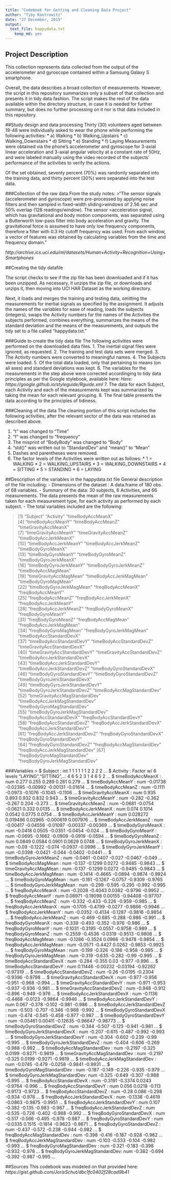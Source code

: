 ```yaml
---
title: "Codebook for Getting and Cleaning Data Project"
author: "Tiby Kantrowitz"
date: "27 December, 2015"
output:
  text_file: happydata.txt
    keep_md: yes
---
```


## Project Description
This collection represents data collected from the output of the accelerometer and gyroscope contained within a Samsung Galaxy S smartphone. 

Overall, the data describes a broad collection of measurements. However, the script in this repository summarizes only a subset of that collection and presents it in tidy data fashion. The script makes the rest of the data available within the directory structure, in case it is needed for further summary, but does no further processing on it nor is that data included in this repository.

##Study design and data processing
Thirty (30) volunteers aged between 19-48 were individually asked to wear the phone while performing the following activities:
  * a) Walking
  * b) Walking_Upstairs
  * c) Walking_Downstairs
  * d) Sitting
  * e) Standing
  * f) Laying
Measurements were obtained via the phone's accelerometer and gyroscope for 3-axial linear acceleration and 3-axial angular velocity at a constant rate of 50Hz, and were labeled manually using the video recorded of the subjects' performance of the activities to verify the actions.

Of the set obtained, seventy percent (70%) was randomly separated into the training data, and thirty percent (30%) were separated into the test data.

###Collection of the raw data
From the study notes: 
>"The sensor signals (accelerometer and gyroscope) were pre-processed by applying noise filters and then sampled in fixed-width sliding>windows of 2.56 sec and 50% overlap (128 readings/window). The sensor >acceleration signal, which has gravitational and body motion components, was separated using a Butterworth low-pass filter into body acceleration and gravity. The gravitational force is assumed to have only low frequency components, therefore a filter with 0.3 Hz cutoff frequency was used. From each window, a vector of features was obtained by calculating variables from the time and frequency domain."

_http://archive.ics.uci.edu/ml/datasets/Human+Activity+Recognition+Using+Smartphones_

##Creating the tidy datafile

The script checks to see if the zip file has been downloaded and if it has been unzipped. As necessary, it unzips the zip file, or downloads and unzips it, then moving into UCI HAR Dataset as the working directory.

Next, it loads and merges the training and testing data, omitting the measurements for inertial signals as specified by the assignment. It adjusts the names of the variables for ease of reading, loads the subjects (integers), swaps the Activity numbers for the names of the Activities the subjects performed, combines everything, summarizes the means of the standard deviation and the means of the measurements, and outputs the tidy set to a file called "happydata.txt."

###Guide to create the tidy data file
The following activities were performed on the downloaded data files.
  1. The inertial signal files were ignored, as requested.
  2. The training and test data sets were merged.
  3. The Activity numbers were converted to meaningful names.
  4. The Subjects were loaded.
  5. Of the total data loaded, only that pertaining to means (on all axes) and standard deviations was kept.
  6. The variables for the measurements in the step above were corrected accordinging to tidy data principles as per the Google stylebook, available here: _Here: https://google.github.io/styleguide/Rguide.xml_
  7. The data for each Subject, each Activity and each of the measurements kept was summarized by taking the mean for each relevant grouping.
  8. The final table presents the data according to the principles of tidiness.

###Cleaning of the data
The cleaning portion of this script includes the following activities, after the relevant sector of the data was retained as described above.
  
  1. "t" was changed to "Time"
  2. "f" was changed to "frequency"
  3. The misprint of "BodyBody" was changed to "Body"
  4. "std()" was written out to "StandardDev" and "mean()" to "Mean"
  5. Dashes and parentheses were removed.
  6. The factor levels of the Activities were written out as follows:
    * 1 = WALKING
    * 2 = WALKING_UPSTAIRS
    * 3 = WALKING_DOWNSTAIRS
    * 4 = SITTING
    * 5 = STANDING
    * 6 = LAYING

##Description of the variables in the happydata.txt file
General description of the file including:
 - Dimensions of the dataset : A data.frame of 180 obs. of 68 variables.
 - Summary of the data: 30 subjects, 6 Activities, and 66 measurements. The data presents the mean of the raw measurements taken for each measurement type, for each activity as performed by each subject.
 - The total variables included are the following:

> [1] "Subject"                        "Activity"                       "timeBodyAccMeanX"           
 [4] "timeBodyAccMeanY"               "timeBodyAccMeanZ"               "timeGravityAccMeanX"           
 [7] "timeGravityAccMeanY"            "timeGravityAccMeanZ"            "timeBodyAccJerkMeanX"          
[10] "timeBodyAccJerkMeanY"           "timeBodyAccJerkMeanZ"           "timeBodyGyroMeanX"             
[13] "timeBodyGyroMeanY"              "timeBodyGyroMeanZ"              "timeBodyGyroJerkMeanX"         
[16] "timeBodyGyroJerkMeanY"          "timeBodyGyroJerkMeanZ"          "timeBodyAccMagMean"            
[19] "timeGravityAccMagMean"          "timeBodyAccJerkMagMean"         "timeBodyGyroMagMean"           
[22] "timeBodyGyroJerkMagMean"        "freqBodyAccMeanX"               "freqBodyAccMeanY"              
[25] "freqBodyAccMeanZ"               "freqBodyAccJerkMeanX"           "freqBodyAccJerkMeanY"          
[28] "freqBodyAccJerkMeanZ"           "freqBodyGyroMeanX"              "freqBodyGyroMeanY"             
[31] "freqBodyGyroMeanZ"              "freqBodyAccMagMean"             "freqBodyAccJerkMagMean"        
[34] "freqBodyGyroMagMean"            "freqBodyGyroJerkMagMean"        "timeBodyAccStandardDevX"       
[37] "timeBodyAccStandardDevY"        "timeBodyAccStandardDevZ"        "timeGravityAccStandardDevX"    
[40] "timeGravityAccStandardDevY"     "timeGravityAccStandardDevZ"     "timeBodyAccJerkStandardDevX"   
[43] "timeBodyAccJerkStandardDevY"    "timeBodyAccJerkStandardDevZ"    "timeBodyGyroStandardDevX"      
[46] "timeBodyGyroStandardDevY"       "timeBodyGyroStandardDevZ"       "timeBodyGyroJerkStandardDevX"  
[49] "timeBodyGyroJerkStandardDevY"   "timeBodyGyroJerkStandardDevZ"   "timeBodyAccMagStandardDev"     
[52] "timeGravityAccMagStandardDev"   "timeBodyAccJerkMagStandardDev"  "timeBodyGyroMagStandardDev"    
[55] "timeBodyGyroJerkMagStandardDev" "freqBodyAccStandardDevX"        "freqBodyAccStandardDevY"       
[58] "freqBodyAccStandardDevZ"        "freqBodyAccJerkStandardDevX"    "freqBodyAccJerkStandardDevY"   
[61] "freqBodyAccJerkStandardDevZ"    "freqBodyGyroStandardDevX"       "freqBodyGyroStandardDevY"      
[64] "freqBodyGyroStandardDevZ"       "freqBodyAccMagStandardDev"      "freqBodyAccJerkMagStandardDev" 
[67] "freqBodyGyroMagStandardDev"     "freqBodyGyroJerkMagStandardDev"

###Variables
> $ Subject                       : int  1 1 1 1 1 1 2 2 2 2 ...
 $ Activity                      : Factor w/ 6 levels "LAYING","SITTING",..: 4 6 5 2 3 1 4 6 5 2 ...
 $ timeBodyAccMeanX              : num  0.277 0.255 0.289 0.261 0.279 ...
 $ timeBodyAccMeanY              : num  -0.01738 -0.02395 -0.00992 -0.00131 -0.01614 ...
 $ timeBodyAccMeanZ              : num  -0.1111 -0.0973 -0.1076 -0.1045 -0.1106 ...
 $ timeGravityAccMeanX           : num  0.935 0.893 0.932 0.832 0.943 ...
 $ timeGravityAccMeanY           : num  -0.282 -0.362 -0.267 0.204 -0.273 ...
 $ timeGravityAccMeanZ           : num  -0.0681 -0.0754 -0.0621 0.332 0.0135 ...
 $ timeBodyAccJerkMeanX          : num  0.074 0.1014 0.0542 0.0775 0.0754 ...
 $ timeBodyAccJerkMeanY          : num  0.028272 0.019486 0.02965 -0.000619 0.007976 ...
 $ timeBodyAccJerkMeanZ          : num  -0.00417 -0.04556 -0.01097 -0.00337 -0.00369 ...
 $ timeBodyGyroMeanX             : num  -0.0418 0.0505 -0.0351 -0.0454 -0.024 ...
 $ timeBodyGyroMeanY             : num  -0.0695 -0.1662 -0.0909 -0.0919 -0.0594 ...
 $ timeBodyGyroMeanZ             : num  0.0849 0.0584 0.0901 0.0629 0.0748 ...
 $ timeBodyGyroJerkMeanX         : num  -0.09 -0.1222 -0.074 -0.0937 -0.0996 ...
 $ timeBodyGyroJerkMeanY         : num  -0.0398 -0.0421 -0.044 -0.0402 -0.0441 ...
 $ timeBodyGyroJerkMeanZ         : num  -0.0461 -0.0407 -0.027 -0.0467 -0.049 ...
 $ timeBodyAccMagMean            : num  -0.137 -0.1299 0.0272 -0.9485 -0.9843 ...
 $ timeGravityAccMagMean         : num  -0.137 -0.1299 0.0272 -0.9485 -0.9843 ...
 $ timeBodyAccJerkMagMean        : num  -0.1414 -0.4665 -0.0894 -0.9874 -0.9924 ...
 $ timeBodyGyroMagMean           : num  -0.161 -0.1267 -0.0757 -0.9309 -0.9765 ...
 $ timeBodyGyroJerkMagMean       : num  -0.299 -0.595 -0.295 -0.992 -0.995 ...
 $ freqBodyAccMeanX              : num  -0.2028 -0.4043 0.0382 -0.9796 -0.9952 ...
 $ freqBodyAccMeanY              : num  0.08971 -0.19098 0.00155 -0.94408 -0.97707 ...
 $ freqBodyAccMeanZ              : num  -0.332 -0.433 -0.226 -0.959 -0.985 ...
 $ freqBodyAccJerkMeanX          : num  -0.1705 -0.4799 -0.0277 -0.9866 -0.9946 ...
 $ freqBodyAccJerkMeanY          : num  -0.0352 -0.4134 -0.1287 -0.9816 -0.9854 ...
 $ freqBodyAccJerkMeanZ          : num  -0.469 -0.685 -0.288 -0.986 -0.991 ...
 $ freqBodyGyroMeanX             : num  -0.339 -0.493 -0.352 -0.976 -0.986 ...
 $ freqBodyGyroMeanY             : num  -0.1031 -0.3195 -0.0557 -0.9758 -0.989 ...
 $ freqBodyGyroMeanZ             : num  -0.2559 -0.4536 -0.0319 -0.9513 -0.9808 ...
 $ freqBodyAccMagMean            : num  -0.1286 -0.3524 0.0966 -0.9478 -0.9854 ...
 $ freqBodyAccJerkMagMean        : num  -0.0571 -0.4427 0.0262 -0.9853 -0.9925 ...
 $ freqBodyGyroMagMean           : num  -0.199 -0.326 -0.186 -0.958 -0.985 ...
 $ freqBodyGyroJerkMagMean       : num  -0.319 -0.635 -0.282 -0.99 -0.995 ...
 $ timeBodyAccStandardDevX       : num  -0.284 -0.355 0.03 -0.977 -0.996 ...
 $ timeBodyAccStandardDevY       : num  0.11446 -0.00232 -0.03194 -0.92262 -0.97319 ...
 $ timeBodyAccStandardDevZ       : num  -0.26 -0.0195 -0.2304 -0.9396 -0.9798 ...
 $ timeGravityAccStandardDevX    : num  -0.977 -0.956 -0.951 -0.968 -0.994 ...
 $ timeGravityAccStandardDevY    : num  -0.971 -0.953 -0.937 -0.936 -0.981 ...
 $ timeGravityAccStandardDevZ    : num  -0.948 -0.912 -0.896 -0.949 -0.976 ...
 $ timeBodyAccJerkStandardDevX   : num  -0.1136 -0.4468 -0.0123 -0.9864 -0.9946 ...
 $ timeBodyAccJerkStandardDevY   : num  0.067 -0.378 -0.102 -0.981 -0.986 ...
 $ timeBodyAccJerkStandardDevZ   : num  -0.503 -0.707 -0.346 -0.988 -0.992 ...
 $ timeBodyGyroStandardDevX      : num  -0.474 -0.545 -0.458 -0.977 -0.987 ...
 $ timeBodyGyroStandardDevY      : num  -0.05461 0.00411 -0.12635 -0.96647 -0.98773 ...
 $ timeBodyGyroStandardDevZ      : num  -0.344 -0.507 -0.125 -0.941 -0.981 ...
 $ timeBodyGyroJerkStandardDevX  : num  -0.207 -0.615 -0.487 -0.992 -0.993 ...
 $ timeBodyGyroJerkStandardDevY  : num  -0.304 -0.602 -0.239 -0.99 -0.995 ...
 $ timeBodyGyroJerkStandardDevZ  : num  -0.404 -0.606 -0.269 -0.988 -0.992 ...
 $ timeBodyAccMagStandardDev     : num  -0.2197 -0.325 0.0199 -0.9271 -0.9819 ...
 $ timeGravityAccMagStandardDev  : num  -0.2197 -0.325 0.0199 -0.9271 -0.9819 ...
 $ timeBodyAccJerkMagStandardDev : num  -0.0745 -0.479 -0.0258 -0.9841 -0.9931 ...
 $ timeBodyGyroMagStandardDev    : num  -0.187 -0.149 -0.226 -0.935 -0.979 ...
 $ timeBodyGyroJerkMagStandardDev: num  -0.325 -0.649 -0.307 -0.988 -0.995 ...
 $ freqBodyAccStandardDevX       : num  -0.3191 -0.3374 0.0243 -0.9764 -0.996 ...
 $ freqBodyAccStandardDevY       : num  0.056 0.0218 -0.113 -0.9173 -0.9723 ...
 $ freqBodyAccStandardDevZ       : num  -0.28 0.086 -0.298 -0.934 -0.978 ...
 $ freqBodyAccJerkStandardDevX   : num  -0.1336 -0.4619 -0.0863 -0.9875 -0.9951 ...
 $ freqBodyAccJerkStandardDevY   : num  0.107 -0.382 -0.135 -0.983 -0.987 ...
 $ freqBodyAccJerkStandardDevZ   : num  -0.535 -0.726 -0.402 -0.988 -0.992 ...
 $ freqBodyGyroStandardDevX      : num  -0.517 -0.566 -0.495 -0.978 -0.987 ...
 $ freqBodyGyroStandardDevY      : num  -0.0335 0.1515 -0.1814 -0.9623 -0.9871 ...
 $ freqBodyGyroStandardDevZ      : num  -0.437 -0.572 -0.238 -0.944 -0.982 ...
 $ freqBodyAccMagStandardDev     : num  -0.398 -0.416 -0.187 -0.928 -0.982 ...
 $ freqBodyAccJerkMagStandardDev : num  -0.103 -0.533 -0.104 -0.982 -0.993 ...
 $ freqBodyGyroMagStandardDev    : num  -0.321 -0.183 -0.398 -0.932 -0.978 ...
 $ freqBodyGyroJerkMagStandardDev: num  -0.382 -0.694 -0.392 -0.987 -0.995 ...

##Sources
This codebook was modeled on that provided here: _https://gist.github.com/JorisSchut/dbc1fc0402f28cad9b41_
